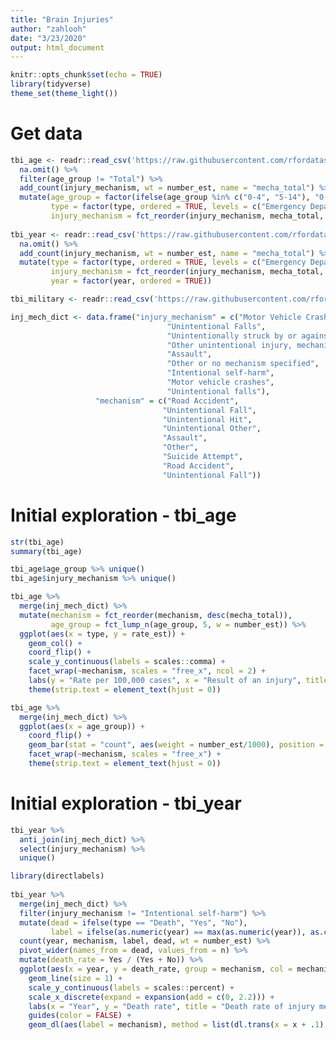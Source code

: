 ```yaml
---
title: "Brain Injuries"
author: "zahlooh"
date: "3/23/2020"
output: html_document
---
```


```r
knitr::opts_chunk$set(echo = TRUE)
library(tidyverse)
theme_set(theme_light())
```

# Get data
```r
tbi_age <- readr::read_csv('https://raw.githubusercontent.com/rfordatascience/tidytuesday/master/data/2020/2020-03-24/tbi_age.csv') %>%
  na.omit() %>%
  filter(age_group != "Total") %>%
  add_count(injury_mechanism, wt = number_est, name = "mecha_total") %>%
  mutate(age_group = factor(ifelse(age_group %in% c("0-4", "5-14"), "0-17", age_group)),
         type = factor(type, ordered = TRUE, levels = c("Emergency Department Visit", "Hospitalizations", "Deaths"), labels = c("Visit", "Hospitalization", "Death")),
         injury_mechanism = fct_reorder(injury_mechanism, mecha_total, .desc = TRUE))
  
tbi_year <- readr::read_csv('https://raw.githubusercontent.com/rfordatascience/tidytuesday/master/data/2020/2020-03-24/tbi_year.csv') %>%
  na.omit() %>%
  add_count(injury_mechanism, wt = number_est, name = "mecha_total") %>%
  mutate(type = factor(type, ordered = TRUE, levels = c("Emergency Department Visit", "Hospitalizations", "Deaths"), labels = c("Visit", "Hospitalization", "Death")),
         injury_mechanism = fct_reorder(injury_mechanism, mecha_total, .desc = TRUE),
         year = factor(year, ordered = TRUE))

tbi_military <- readr::read_csv('https://raw.githubusercontent.com/rfordatascience/tidytuesday/master/data/2020/2020-03-24/tbi_military.csv')

inj_mech_dict <- data.frame("injury_mechanism" = c("Motor Vehicle Crashes", 
                                   "Unintentional Falls",
                                   "Unintentionally struck by or against an object",
                                   "Other unintentional injury, mechanism unspecified",
                                   "Assault",
                                   "Other or no mechanism specified",
                                   "Intentional self-harm",
                                   "Motor vehicle crashes",				
                                   "Unintentional falls"),
                   "mechanism" = c("Road Accident",
                                  "Unintentional Fall",
                                  "Unintentional Hit",
                                  "Unintentional Other",
                                  "Assault",
                                  "Other",
                                  "Suicide Attempt",
                                  "Road Accident",
                                  "Unintentional Fall"))
```

# Initial exploration - tbi_age
```r
str(tbi_age)
summary(tbi_age)

tbi_age$age_group %>% unique()
tbi_age$injury_mechanism %>% unique()

tbi_age %>%
  merge(inj_mech_dict) %>% 
  mutate(mechanism = fct_reorder(mechanism, desc(mecha_total)),
         age_group = fct_lump_n(age_group, 5, w = number_est)) %>%
  ggplot(aes(x = type, y = rate_est)) +
    geom_col() +
    coord_flip() +
    scale_y_continuous(labels = scales::comma) +
    facet_wrap(~mechanism, scales = "free_x", ncol = 2) +
    labs(y = "Rate per 100,000 cases", x = "Result of an injury", title = "Rates of injury results by injury mechanisms", subtitle = "Ordered by total mechanism rate") +
    theme(strip.text = element_text(hjust = 0))
```

```r
tbi_age %>%
  merge(inj_mech_dict) %>%
  ggplot(aes(x = age_group)) +
    coord_flip() +
    geom_bar(stat = "count", aes(weight = number_est/1000), position = "stack") +
    facet_wrap(~mechanism, scales = "free_x") +
    theme(strip.text = element_text(hjust = 0))
```


# Initial exploration - tbi_year
```r
tbi_year %>%
  anti_join(inj_mech_dict) %>%
  select(injury_mechanism) %>%
  unique()

library(directlabels)
  
tbi_year %>%
  merge(inj_mech_dict) %>%
  filter(injury_mechanism != "Intentional self-harm") %>%
  mutate(dead = ifelse(type == "Death", "Yes", "No"),
         label = ifelse(as.numeric(year) == max(as.numeric(year)), as.character(mechanism), NA_character_)) %>%
  count(year, mechanism, label, dead, wt = number_est) %>%
  pivot_wider(names_from = dead, values_from = n) %>%
  mutate(death_rate = Yes / (Yes + No)) %>%
  ggplot(aes(x = year, y = death_rate, group = mechanism, col = mechanism)) +
    geom_line(size = 1) +
    scale_y_continuous(labels = scales::percent) +
    scale_x_discrete(expand = expansion(add = c(0, 2.2))) +
    labs(x = "Year", y = "Death rate", title = "Death rate of injury mechanisms over time", subtitle = "Suicide attempt is excluded as having too high death rate (75%+)") +
    guides(color = FALSE) +
    geom_dl(aes(label = mechanism), method = list(dl.trans(x = x + .1), "last.bumpup"))
```

